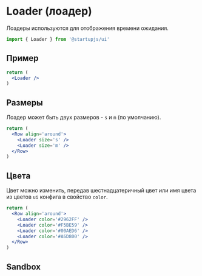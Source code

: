 
# Loader (лоадер)

Лоадеры используются для отображения времени ожидания.

```jsx
import { Loader } from '@startupjs/ui'
```

## Пример

```jsx example
return (
  <Loader />
)
```

## Размеры

Лоадер может быть двух размеров - `s` и `m` (по умолчанию).

```jsx example
return (
  <Row align='around'>
    <Loader size='s' />
    <Loader size='m' />
  </Row>
)
```

## Цвета

Цвет можно изменить, передав шестнадцатеричный цвет или имя цвета из цветов `ui` конфига в свойство `color`.

```jsx example
return (
  <Row align='around'>
    <Loader color='#2962FF' />
    <Loader color='#F5BE59' />
    <Loader color='#00AED6' />
    <Loader color='#A6D800' />
  </Row>
)
```

## Sandbox

<Sandbox Component={Loader} />
